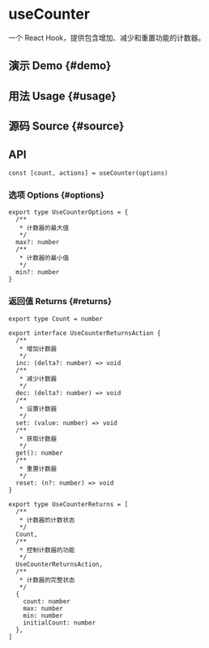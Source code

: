 # useCounter


<HooksType category={frontmatter.category} />

一个 React Hook，提供包含增加、减少和重置功能的计数器。

## 演示 Demo \{#demo}


<App />

## 用法 Usage \{#usage}



## 源码 Source \{#source}


<Source />

## API

```tsx
const [count, actions] = useCounter(options)
```

### 选项 Options \{#options}

```tsx
export type UseCounterOptions = {
  /**
   * 计数器的最大值
   */
  max?: number
  /**
   * 计数器的最小值
   */
  min?: number
}
```

### 返回值 Returns \{#returns}

```tsx
export type Count = number

export interface UseCounterReturnsAction {
  /**
   * 增加计数器
   */
  inc: (delta?: number) => void
  /**
   * 减少计数器
   */
  dec: (delta?: number) => void
  /**
   * 设置计数器
   */
  set: (value: number) => void
  /**
   * 获取计数器
   */
  get(): number
  /**
   * 重置计数器
   */
  reset: (n?: number) => void
}

export type UseCounterReturns = [
  /**
   * 计数器的计数状态
   */
  Count,
  /**
   * 控制计数器的功能
   */
  UseCounterReturnsAction,
  /**
   * 计数器的完整状态
   */
  {
    count: number
    max: number
    min: number
    initialCount: number
  },
]
```
